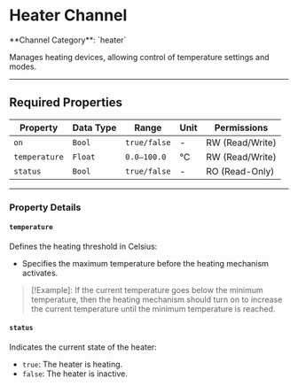 
# Heater Channel

<Callout type="info">
	**Channel Category**: `heater`
</Callout>

Manages heating devices, allowing control of temperature settings and modes.

---

## Required Properties

| **Property**  | **Data Type** | **Range**    | **Unit** | **Permissions** |
|---------------|---------------|--------------|----------|-----------------|
| `on`          | `Bool`        | `true/false` | -        | RW (Read/Write) |
| `temperature` | `Float`       | `0.0–100.0`  | °C       | RW (Read/Write) |
| `status`      | `Bool`        | `true/false` | -        | RO (Read-Only)  |

---

### Property Details

#### `temperature`

Defines the heating threshold in Celsius:

- Specifies the maximum temperature before the heating mechanism activates.

> [!Example]:
If the current temperature goes below the minimum temperature, then the heating mechanism should turn on to increase
the current temperature until the minimum temperature is reached.

#### `status`

Indicates the current state of the heater:

- `true`: The heater is heating.
- `false`: The heater is inactive.
